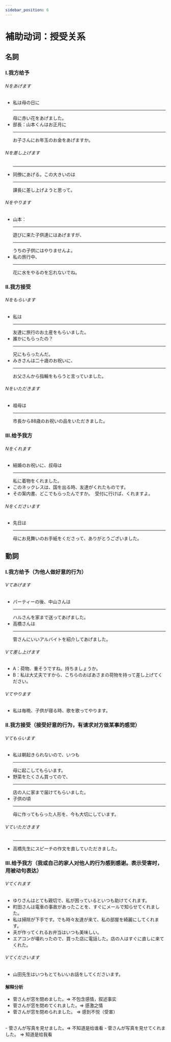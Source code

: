 ```yaml
---
sidebar_position: 6
---
```


#  補助动词：授受关系


## 名詞

### I.我方给予
###### Nをあげます
- 私は母の日に<Hr>母に</Hr><Hb>赤い花を</Hb><Hg>あげました</Hg>。
- 部長：山本くんはお正月に<Hr>お子さんに</Hr><Hb>お年玉のお金を</Hb><Hg>あげますか</Hg>。
###### Nを差し上げます 
- <Hr>同僚に</Hr><Hg>あげる</Hg>。この大きいのは<Hr>課長に</Hr><Hg>差し上げよう</Hg>と思って。
###### Nをやります
- 山本：<Hr>遊びに来た子供達に</Hr>は<Hg>あげます</Hg>が、<Hr>うちの子供に</Hr>は<Hg>やりません</Hg>よ。
- 私の旅行中、<Hr>花に</Hr><Hb>水を</Hb><Hg>やる</Hg>のを忘れないでね。

### II.我方接受
###### Nをもらいます
- 私は<Hr>友達に</Hr><Hb>旅行のお土産を</Hb><Hg>もらいました</Hg>。
- 誰かにもらったの？　<Hr>兄に</Hr><Hg>もらったんだ</Hg>。
- みきさんは二十歳のお祝いに、<Hr>お父さんから</Hr><Hb>指輪を</Hb><Hg>もらう</Hg>と言っていました。
###### Nをいただきます
- 祖母は<Hr>市長から</Hr><Hb>88歳のお祝いの品を</Hb><Hg>いただきました</Hg>。


### III.给予我方
###### Nをくれます
- 結婚のお祝いに、叔母は<Hr>私に</Hr><Hb>着物を</Hb><Hg>くれました</Hg>。
- このネックレスは、国を出る時、友達が<Hg>くれたもの</Hg>です。
- その案内書、どこで<Hg>もらった</Hg>んですか。　受付に行けば、<Hg>くれます</Hg>よ。
###### Nをくださいます
- 先日は<Hr>母に</Hr><Hb>お見舞いのお手紙を</Hb><Hg>くださって</Hg>、ありがとうございました。

## 動詞

### I.我方给予（为他人做好意的行为）
###### Vてあげます
- パーティーの後、中山さんは<Hr>ハルさんを</Hr><Hb>家まで送っ</Hb><Hg>てあげました</Hg>。
- 高橋さんは<Hr>菅さんに</Hr><Hb>いいアルバイトを紹介し</Hb><Hg>てあげました</Hg>。
###### Vて差し上げます
- A：荷物、重そうですね。持ちましょうか。
- B：私は大丈夫ですから、<Hb>こちらのおばあさまの荷物を持って</Hb><Hg>差し上げてください</Hg>。
###### Vてやります
- 私は毎晩、子供が寝る時、<Hb>歌を</Hb><Hg>歌ってやります</Hg>。

### II.我方接受（接受好意的行为，有请求对方做某事的感觉）
###### Vてもらいます
- 私は朝起きられないので、いつも<Hr>母に</Hr><Hb>起こし</Hb><Hg>てもらいます</Hg>。
- 野菜をたくさん買ってので、<Hr>店の人に</Hr><Hb>家まで届け</Hb><Hg>てもらいました</Hg>。
- 子供の頃<Hr>母に</Hr><Hb>作っ</Hb><Hg>てもらった</Hg>人形を、今も大切にしています。
###### Vていただきます
- <Hr>高橋先生に</Hr><Hb>スピーチの作文を直し</Hb><Hg>ていただきました</Hg>。


### III.给予我方（我或自己的家人对他人的行为感到感谢。表示受害时，用被动句表达）
###### Vてくれます
- ゆりさんはとても親切で、私が困っているといつも<Hb>助け</Hb><Hg>てくれます</Hg>。
- 町田さんは電車の事故があったことを、すぐにメールで<Hb>知らせ</Hb><Hg>てくれました</Hg>。
- 私は掃除が下手です。でも時々友達が来て、<Hb>私の部屋を綺麗にし</Hb><Hg>てくれます</Hg>。
- 夫が<Hb>作っ</Hb><Hg>てくれる</Hg>お弁当はいつも美味しい。
- エアコンが壊れったので、買った店に電話した。店の人はすぐに<Hb>直しに来</Hb><Hg>てくれた</Hg>。
###### Vてくださいます
- 山田先生はいつもとてもいい<Hb>お話をし</Hb><Hg>てくださいます</Hg>。

#### 解释分析

- 菅さんが窓を閉めました。=> 不包含感情，叙述事实 
- 菅さんが窓を閉めてくれました。=> 感激之情 
- 菅さんが窓を閉められました。 => 感到不悦（受害）
<br/>
- 菅さんが写真を見せました。=> 不知道是给谁看 
- 菅さんが写真を見せてくれました。 => 知道是给我看